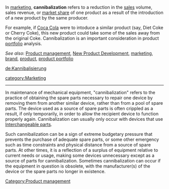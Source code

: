 In [[marketing]], '''cannibalization''' refers to a reduction in the [[sales]] volume, sales revenue, or [[market share]] of one product as a result of the introduction of a new product by the same producer.

For example, if [[Coca Cola]] were to intoduce a similar product (say, Diet Coke or Cherry Coke), this new product could take some of the sales away from the original Coke. Cannibalization is an important consideration in product [[portfolio]] analysis.

''See also'': [[Product management]], [[New Product Development]], [[marketing]], [[brand]], [[product (business)|product]], [[portfolio|product portfolio]]

[[de:Kannibalisierung]]

[[category:Marketing]]
[[Category:Product management]]

----

In maintenance of mechanical equipment, "cannibalization" refers to the practice of obtaining the spare parts necessary to repair one device by removing them from another similar device, rather than from a pool of spare parts.  The device used as a source of spare parts is often crippled as a result, if only temporarily, in order to allow the recipient device to function properly again.  Cannibalization can usually only occur with devices that use [[Interchangeable parts]].

Such cannibalization can be a sign of extreme budgetary pressure that prevents the purchase of adequate spare parts, or some other emergency such as time constraints and physical distance from a source of spare parts.  At other times, it is a reflection of a surplus of equipment relative to current needs or usage, making some devices unnecessary except as a source of parts for cannibalization.  Sometimes cannibalization can occur if the equipment in question is obsolete, with the manufacturer(s) of the device or the spare parts no longer in existence.